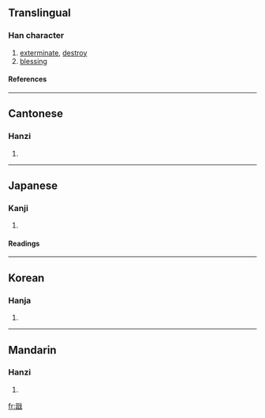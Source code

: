{{see|戬}}

==Translingual==
===Han character===
{{Han char|rn=62|rad=戈|as=10|sn=14|four=1365<sub>0</sub>|canj=一日戈 (MAI)}}
# [[exterminate]], [[destroy]]
# [[blessing]]
====References====
{{Han ref|kx=0413.300|dkj=11637|dj=0756.320|hdz=21410.040|uh=6229|ud=25129|bh=E1D6|bd=57814}}
----
==Cantonese==
===Hanzi===
{{yue-hanzi|jyut=|y=jin2}}
# {{defn|Cantonese}}
----
==Japanese==
===Kanji===
{{ja-kanji|grade=|rs=戈10}}
# {{defn|Japanese}} 
====Readings====
{{ja-readings|on=[[せん]] (sen)|kun=[[ほろぼす]] (horobosu)}}
----
==Korean==
===Hanja===
{{ko-hanja|hangeul=전|eumhun=|rv=jeon|mr=chŏn|y=cen}}
# {{defn|Korean}}
----
==Mandarin==
===Hanzi===
{{cmn-hanzi|sim=戬|pin=[[jiǎn]] ([[jian3]])|wg=chien<sup>3</sup>}}
# {{defn|Mandarin}}

[[fr:戩]]